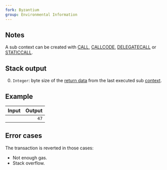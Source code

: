 ```yaml
---
fork: Byzantium
group: Environmental Information
---
```


## Notes

A sub context can be created with [CALL](/#F1), [CALLCODE](/#F2), [DELEGATECALL](/#F4) or [STATICCALL](/#FA).

## Stack output

0. `Integer`: byte size of the [return data](/about) from the last executed sub [context](/about).

## Example

| Input | Output |
|------:|-------:|
|  | `47` |

## Error cases

The transaction is reverted in those cases:
- Not enough gas.
- Stack overflow.

